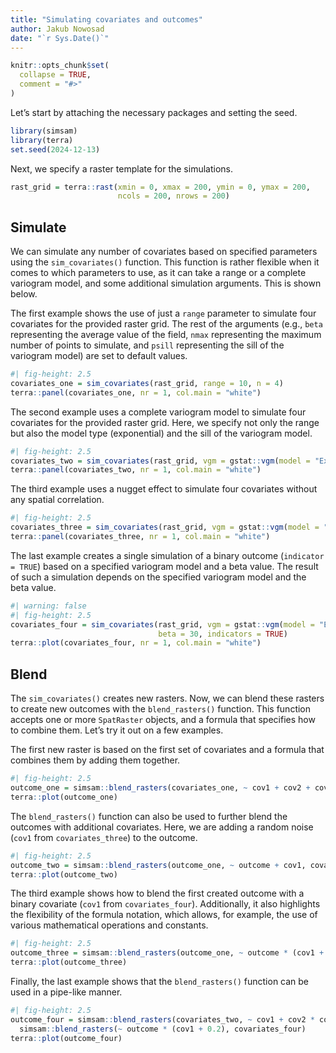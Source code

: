 ```yaml
---
title: "Simulating covariates and outcomes"
author: Jakub Nowosad
date: "`r Sys.Date()`"
---
```


```r
knitr::opts_chunk$set(
  collapse = TRUE,
  comment = "#>"
)
```

Let's start by attaching the necessary packages and setting the seed.

```r
library(simsam)
library(terra)
set.seed(2024-12-13)
```

Next, we specify a raster template for the simulations.

```r
rast_grid = terra::rast(xmin = 0, xmax = 200, ymin = 0, ymax = 200, 
                        ncols = 200, nrows = 200)
```

## Simulate

We can simulate any number of covariates based on specified parameters using the `sim_covariates()` function.
This function is rather flexible when it comes to which parameters to use, as it can take a range or a complete variogram model, and some additional simulation arguments.
This is shown below.

The first example shows the use of just a `range` parameter to simulate four covariates for the provided raster grid.
The rest of the arguments (e.g., `beta` representing the average value of the field, `nmax` representing the maximum number of points to simulate, and `psill` representing the sill of the variogram model) are set to default values.

```r
#| fig-height: 2.5
covariates_one = sim_covariates(rast_grid, range = 10, n = 4)
terra::panel(covariates_one, nr = 1, col.main = "white")
```

The second example uses a complete variogram model to simulate four covariates for the provided raster grid.
Here, we specify not only the range but also the model type (exponential) and the sill of the variogram model.

```r
#| fig-height: 2.5
covariates_two = sim_covariates(rast_grid, vgm = gstat::vgm(model = "Exp", psill = 1, range = 10), n = 4)
terra::panel(covariates_two, nr = 1, col.main = "white")
```

The third example uses a nugget effect to simulate four covariates without any spatial correlation.

```r
#| fig-height: 2.5
covariates_three = sim_covariates(rast_grid, vgm = gstat::vgm(model = "Nug", psill = 2, range = 0), n = 4)
terra::panel(covariates_three, nr = 1, col.main = "white")
```

The last example creates a single simulation of a binary outcome (`indicator = TRUE`) based on a specified variogram model and a beta value.
The result of such a simulation depends on the specified variogram model and the beta value.

```r
#| warning: false
#| fig-height: 2.5
covariates_four = sim_covariates(rast_grid, vgm = gstat::vgm(model = "Exp", psill = 10, range = 100), n = 1,
                                 beta = 30, indicators = TRUE)
terra::plot(covariates_four, nr = 1, col.main = "white")
```

## Blend

The `sim_covariates()` creates new rasters. 
Now, we can blend these rasters to create new outcomes with the `blend_rasters()` function.
This function accepts one or more `SpatRaster` objects, and a formula that specifies how to combine them.
Let's try it out on a few examples.

The first new raster is based on the first set of covariates and a formula that combines them by adding them together.

```r
#| fig-height: 2.5
outcome_one = simsam::blend_rasters(covariates_one, ~ cov1 + cov2 + cov3 + cov4)
terra::plot(outcome_one)
```

The `blend_rasters()` function can also be used to further blend the outcomes with additional covariates.
Here, we are adding a random noise (`cov1` from `covariates_three`) to the outcome.

```r
#| fig-height: 2.5
outcome_two = simsam::blend_rasters(outcome_one, ~ outcome + cov1, covariates_three)
terra::plot(outcome_two)
```

The third example shows how to blend the first created outcome with a binary covariate (`cov1` from `covariates_four`).
Additionally, it also highlights the flexibility of the formula notation, which allows, for example, the use of various mathematical operations and constants.

```r
#| fig-height: 2.5
outcome_three = simsam::blend_rasters(outcome_one, ~ outcome * (cov1 + 0.2), covariates_four)
terra::plot(outcome_three)
```

Finally, the last example shows that the `blend_rasters()` function can be used in a pipe-like manner.

```r
#| fig-height: 2.5
outcome_four = simsam::blend_rasters(covariates_two, ~ cov1 + cov2 * cov3 + cov4) |>
  simsam::blend_rasters(~ outcome * (cov1 + 0.2), covariates_four)
terra::plot(outcome_four)
```

